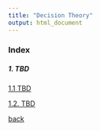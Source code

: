 ```yaml
---
title: "Decision Theory"
output: html_document
---
```



### Index



##### 1. TBD

[1.1 TBD](./decision/1_1.html)

[1.2. TBD](./decision/1_2.html)


[back](./)

